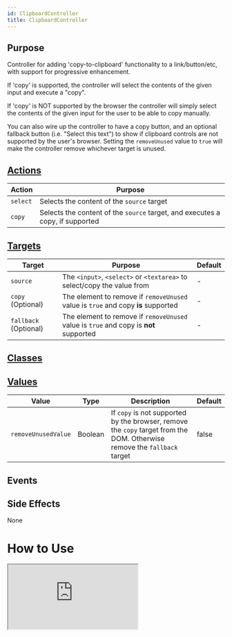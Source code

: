 ```yaml
---
id: ClipboardController
title: ClipboardController
---
```



## Purpose

Controller for adding 'copy-to-clipboard' functionality to a link/button/etc, with support for progressive enhancement.

If 'copy' is supported, the controller will select the contents of the given input and execute a "copy".

If 'copy' is NOT supported by the browser the controller will simply select the contents of the given input for the user to be able to copy manually.

You can also wire up the controller to have a copy button, and an optional fallback button (i.e. "Select this text") to show if clipboard controls are not supported by the user's browser. Setting the `removeUnused` value to `true` will make the controller remove whichever target is unused.


## [Actions](https://stimulus.hotwire.dev/reference/actions)

| Action | Purpose |
| --- | --- |
| `select` | Selects the content of the `source` target |
| `copy` | Selects the content of the `source` target, and executes a copy, if supported |

## [Targets](https://stimulus.hotwire.dev/reference/targets)

| Target | Purpose | Default |
| --- | --- | --- |
| `source` | The `<input>`, `<select>` or `<textarea>` to select/copy the value from | - |
| `copy` (Optional) | The element to remove if `removeUnused`  value is `true` and copy **is** supported | - |
| `fallback` (Optional) | The element to remove if `removeUnused` value  is `true` and copy is **not** supported | - |

## [Classes](https://stimulus.hotwire.dev/reference/classes)


<NoClasses/>

## [Values](https://stimulus.hotwire.dev/reference/values)

| Value | Type | Description | Default |
| --- | --- | --- | --- |
| `removeUnusedValue` | Boolean | If `copy` is not supported by the browser, remove the `copy` target from the DOM. Otherwise remove the `fallback` target | false |

## Events


<NoEvents/>

## Side Effects

None



# How to Use
<iframe
  src="https://codesandbox.io/embed/clipboardcontroller-pjj5v?fontsize=14&hidenavigation=1&theme=dark"
  style={{width: "100%", height: "500px", border: "0", borderRadius: "4px", overflow: "hidden"}}
  sandbox="allow-forms allow-modals allow-popups allow-presentation allow-same-origin allow-scripts"
/>


